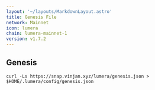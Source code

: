 ```yaml
---
layout: '~/layouts/MarkdownLayout.astro'
title: Genesis File
network: Mainnet
icon: lumera
chain: lumera-mainnet-1
version: v1.7.2
---
```

## Genesis 

```
curl -Ls https://snap.vinjan.xyz/lumera/genesis.json > $HOME/.lumera/config/genesis.json
```
